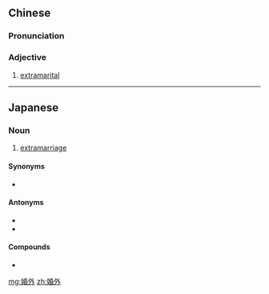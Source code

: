 ==Chinese==
{{zh-forms}}

===Pronunciation===
{{zh-pron
|m=hūnwài
|c=fan1 ngoi6
|cat=a
}}

===Adjective===
{{zh-adj}}

# [[extramarital]]

----

==Japanese==
{{ja-kanjitab|こん|がい|yomi=on}}

===Noun===
{{ja-noun|こんがい}}

# [[extramarriage]]

====Synonyms====
* {{l/ja|庶出}}

====Antonyms====
* {{l/ja|婚内}}
* {{l/ja|嫡出}}

====Compounds====
* {{ja-r|婚外子|こんがいし|gloss=an '''[[extramarital]]''' child}}

[[mg:婚外]]
[[zh:婚外]]